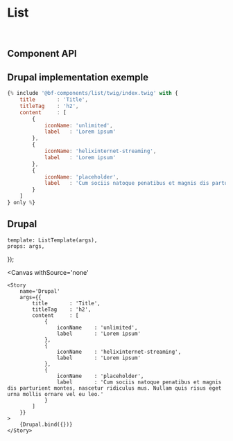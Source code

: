 



<Meta 
    title='Components/List' 
    component={ListComponent}
    argTypes={{}}
/>

# List

<br />


## Component API

<Props of={ListComponent} />



## Drupal implementation exemple

```jsx
{% include '@bf-components/list/twig/index.twig' with {
    title       : 'Title',
    titleTag    : 'h2',
    content     : [
        {
            iconName: 'unlimited',
            label   : 'Lorem ipsum'
        },
        {
            iconName: 'helixinternet-streaming',
            label   : 'Lorem ipsum'
        },
        {
            iconName: 'placeholder',
            label   : 'Cum sociis natoque penatibus et magnis dis parturient montes, nascetur ridiculus mus. Nullam quis risus eget urna mollis ornare vel eu leo.'
        }
    ]
} only %}
```



## Drupal

    template: ListTemplate(args),
    props: args,
});

<Canvas
    withSource='none'
>
    <Story 
        name='Drupal'
        args={{ 
            title       : 'Title',
            titleTag    : 'h2',
            content     : [
                {
                    iconName    : 'unlimited',
                    label       : 'Lorem ipsum'
                },
                {
                    iconName    : 'helixinternet-streaming',
                    label       : 'Lorem ipsum'
                },
                {
                    iconName    : 'placeholder',
                    label       : 'Cum sociis natoque penatibus et magnis dis parturient montes, nascetur ridiculus mus. Nullam quis risus eget urna mollis ornare vel eu leo.'
                }
            ]
        }}
    >
        {Drupal.bind({})}
    </Story>
</Canvas>